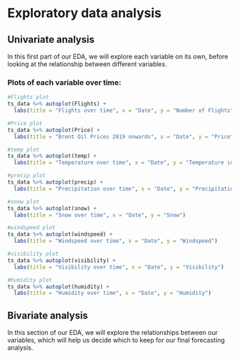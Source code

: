 # Exploratory data analysis 

## Univariate analysis

In this first part of our EDA, we will explore each variable on its own, before looking at the relationship between different variables.

### Plots of each variable over time: 

```r
#Flights plot 
ts_data %>% autoplot(Flights) +
  labs(title = "Flights over time", x = "Date", y = "Number of Flights")

#Price plot
ts_data %>% autoplot(Price) +
  labs(title = "Brent Oil Prices 2019 onwards", x = "Date", y = "Price")

#temp plot
ts_data %>% autoplot(temp) +
  labs(title = "Temperature over time", x = "Date", y = "Temperature in Celsius")

#precip plot
ts_data %>% autoplot(precip) +
  labs(title = "Precipitation over time", x = "Date", y = "Precipitation")

#snow plot
ts_data %>% autoplot(snow) +
  labs(title = "Snow over time", x = "Date", y = "Snow")

#windspeed plot
ts_data %>% autoplot(windspeed) +
  labs(title = "Windspeed over time", x = "Date", y = "Windspeed")

#visibility plot
ts_data %>% autoplot(visibility) +
  labs(title = "Visibility over time", x = "Date", y = "Visibility")

#humidity plot
ts_data %>% autoplot(humidity) +
  labs(title = "Humidity over time", x = "Date", y = "Humidity")


```

## Bivariate analysis

In this section of our EDA, we will explore the relationships between our variables, which will help us decide which to keep for our final forecasting analysis. 